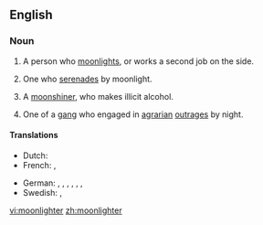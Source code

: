 ==English==

===Noun===
{{en-noun}}

# A person who [[moonlight]]s, or works a second job on the side.
# {{cx|US|regional|lang=en}} One who [[serenade]]s by moonlight.
# A [[moonshiner]], who makes illicit alcohol.
# {{cx|Ireland|historical|lang=en}} One of a [[gang]] who engaged in [[agrarian]] [[outrage]]s by night.

====Translations====
{{trans-top|person who works a second job}}
* Dutch: {{t+|nl|zwartwerker|m}}
* French: {{t|fr|travailleur au noir|m}}, {{t|fr|travailleuse au noir|f}}
{{trans-mid}}
* German: {{qualifier|colloquial}} {{t|de|Schwarzarbeiter|m}}, {{qualifier|colloquial}} {{t|de|Schwarzarbeiterin|f}}, {{t|de|Doppelverdiener|m}}, {{t|de|Doppelverdienerin|f}}, {{t|de|Person mit Nebentätigkeit|f}}, {{t|de|Mann mit Nebentätigkeit|m}}, {{t|de|Frau mit Nebentätigkeit|f}}
* Swedish: {{t|sv|svartjobbare|n}}, {{t|sv|svartjobberska|f}}
{{trans-bottom}}

[[vi:moonlighter]]
[[zh:moonlighter]]